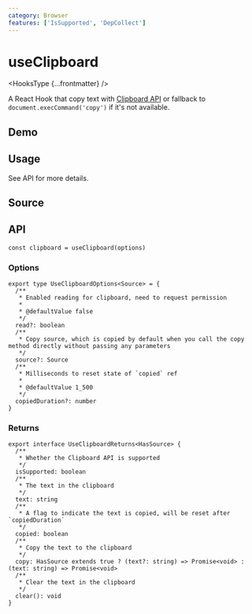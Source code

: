 ```yaml
---
category: Browser
features: ['IsSupported', 'DepCollect']
---
```


# useClipboard


<HooksType {...frontmatter} />

A React Hook that copy text with [Clipboard API](https://developer.mozilla.org/zh-CN/docs/Web/API/Clipboard_API) or fallback to `document.execCommand('copy')` if it's not available.

## Demo


<App />

## Usage

See API for more details.

## Source


<Source />

## API

```tsx
const clipboard = useClipboard(options)
```

### Options

```tsx
export type UseClipboardOptions<Source> = {
  /**
   * Enabled reading for clipboard, need to request permission
   *
   * @defaultValue false
   */
  read?: boolean
  /**
   * Copy source, which is copied by default when you call the copy method directly without passing any parameters
   */
  source?: Source
  /**
   * Milliseconds to reset state of `copied` ref
   *
   * @defaultValue 1_500
   */
  copiedDuration?: number
}
```

### Returns

```tsx
export interface UseClipboardReturns<HasSource> {
  /**
   * Whether the Clipboard API is supported
   */
  isSupported: boolean
  /**
   * The text in the clipboard
   */
  text: string
  /**
   * A flag to indicate the text is copied, will be reset after `copiedDuration`
   */
  copied: boolean
  /**
   * Copy the text to the clipboard
   */
  copy: HasSource extends true ? (text?: string) => Promise<void> : (text: string) => Promise<void>
  /**
   * Clear the text in the clipboard
   */
  clear(): void
}
```
